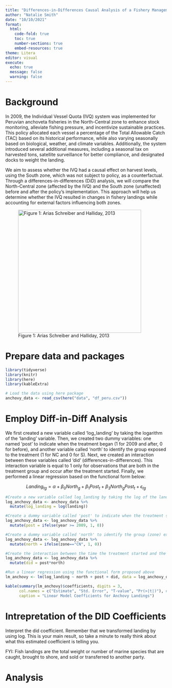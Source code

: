 ```yaml
---
title: "Differences-in-Differences Causal Analysis of a Fishery Management Reform in Peru"
author: "Natalie Smith"
date: "10/10/2021"
format: 
  html:
    code-fold: true
    toc: true
    number-sections: true
    embed-resources: true
theme: Litera
editor: visual
execute:
  echo: true
  message: false
  warning: false
---
```


# Background

In 2009, the Individual Vessel Quota (IVQ) system was implemented for Peruvian anchoveta fisheries in the North-Central zone to enhance stock monitoring, alleviate fishing pressure, and incentivize sustainable practices. This policy allocated each vessel a percentage of the Total Allowable Catch (TAC) based on its historical performance, while also varying seasonally based on biological, weather, and climate variables. Additionally, the system introduced several additional measures, including a seasonal tax on harvested tons, satellite surveillance for better compliance, and designated docks to weight the landing.

We aim to assess whether the IVQ had a causal effect on harvest levels, using the South zone, which was not subject to policy, as a counterfactual. Through a differences-in-differences (DiD) analysis, we will compare the North-Central zone (affected by the IVQ) and the South zone (unaffected) before and after the policy's implementation. This approach will help us determine whether the IVQ resulted in changes in fishery landings while accounting for external factors influencing both zones.

![Figure 1: Arias Schreiber and Halliday, 2013](images/anchovy_map.png){fig-align="left" width="384"}

# Prepare data and packages

```r
library(tidyverse)
library(knitr)
library(here)
library(kableExtra)
```

```r
# Load the data using here package
anchovy_data <- read_csv(here("data", "df_peru.csv"))
```

# Employ Diff-in-Diff Analysis

We first created a new variable called 'log_landing' by taking the logarithm of the 'landing' variable. Then, we created two dummy variables: one named 'post' to indicate when the treatment began (1 for 2009 and after, 0 for before), and another variable called 'north' to identify the group exposed to the treatment (1 for NC and 0 for S). Next, we created an interaction between these variables called 'did' (differences-in-differences). This interaction variable is equal to 1 only for observations that are both in the treatment group and occur after the treatment started. Finally, we performed a linear regression based on the functional form below:

$$
Landing_{tg} = \alpha + \beta_0 North_{g} + \beta_1Post_{t} + \beta_3North_{g}Post_{t} + \epsilon_{tg}
$$

```r
#Create a new variable called log_landing by taking the log of the landings variable
log_anchovy_data <- anchovy_data %>%
  mutate(log_landing = log(landing))

#Create a dummy variable called 'post' to indicate when the treatment started (year 2009)
log_anchovy_data <- log_anchovy_data %>%
  mutate(post = ifelse(year >= 2009, 1, 0))

#Create a dummy variable called 'north' to identify the group (zone) exposed to the treatment (CN)
log_anchovy_data <- log_anchovy_data %>% 
  mutate(north = ifelse(zone=="CN", 1, 0))

#Create the interaction between the time the treatment started and the treatment group
log_anchovy_data <- log_anchovy_data %>% 
  mutate(did = post*north)

#Run a linear regression using the functional form proposed above
lm_anchovy <- lm(log_landing ~ north + post + did, data = log_anchovy_data)
```

```r
kable(summary(lm_anchovy)$coefficients, digits = 3, 
      col.names = c("Estimate", "Std. Error", "T-value", "Pr(>|t|)"), # Rename columns
      caption = "Linear Model Coefficients for Anchovy Landings")
```

# Intrepretation of the DID Coefficients

Interpret the did coefficient. Remember that we transformed landing by using log. This is your main result, so take a minute to really think about what this estimated coefficient is telling you.

FYI: Fish landings are the total weight or number of marine species that are caught, brought to shore, and sold or transferred to another party.

# Analysis
